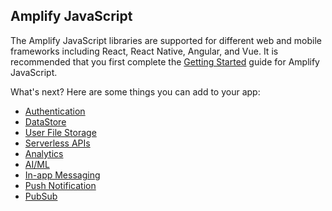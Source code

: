 ## Amplify JavaScript

The Amplify JavaScript libraries are supported for different web and mobile frameworks including React, React Native, Angular, and Vue. It is recommended that you first complete the [Getting Started](https://docs.amplify.aws/start/q/integration/js/) guide for Amplify JavaScript.

What's next? Here are some things you can add to your app:

- [Authentication](/lib/auth/getting-started)
- [DataStore](/lib/datastore/getting-started)
- [User File Storage](/lib/storage/getting-started)
- [Serverless APIs](/lib/graphqlapi/getting-started)
- [Analytics](/lib/analytics/getting-started)
- [AI/ML](/lib/predictions/getting-started)
- [In-app Messaging](/lib/in-app-messaging/getting-started)
- [Push Notification](/lib/push-notifications/getting-started)
- [PubSub](/lib/pubsub/getting-started)
